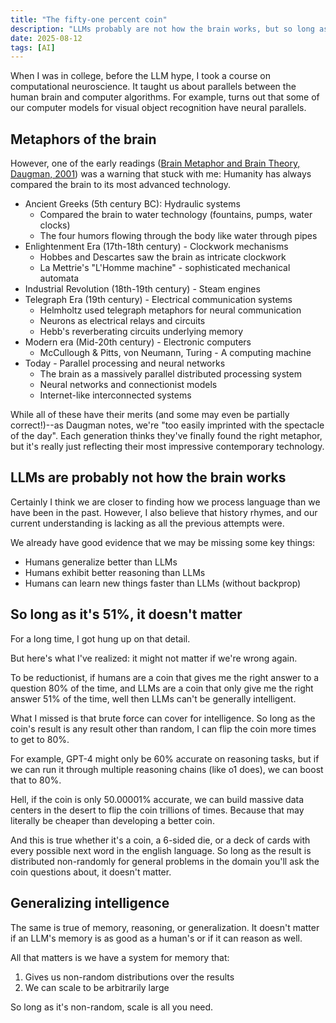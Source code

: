 ```yaml
---
title: "The fifty-one percent coin"
description: "LLMs probably are not how the brain works, but so long as they're a 51% coin, it doesn't really matter."
date: 2025-08-12
tags: [AI]
---
```


When I was in college, before the LLM hype, I took a course on computational neuroscience. It taught us about parallels between the human brain and computer algorithms. For example, turns out that some of our computer models for visual object recognition have neural parallels. 

## Metaphors of the brain

However, one of the early readings ([Brain Metaphor and Brain Theory, Daugman, 2001](https://www.cl.cam.ac.uk/~jgd1000/metaphors.pdf)) was a warning that stuck with me: Humanity has always compared the brain to its most advanced technology. 

 - Ancient Greeks (5th century BC): Hydraulic systems
    - Compared the brain to water technology (fountains, pumps, water clocks)
    - The four humors flowing through the body like water through pipes
 - Enlightenment Era (17th-18th century) - Clockwork mechanisms
    - Hobbes and Descartes saw the brain as intricate clockwork
    - La Mettrie's "L'Homme machine" - sophisticated mechanical automata
 - Industrial Revolution (18th-19th century) - Steam engines
 - Telegraph Era (19th century) - Electrical communication systems
    - Helmholtz used telegraph metaphors for neural communication
    - Neurons as electrical relays and circuits
    - Hebb's reverberating circuits underlying memory
 - Modern era (Mid-20th century) - Electronic computers
    - McCullough & Pitts, von Neumann, Turing - A computing machine
 - Today - Parallel processing and neural networks
    - The brain as a massively parallel distributed processing system
    - Neural networks and connectionist models
    - Internet-like interconnected systems

While all of these have their merits (and some may even be partially correct!)--as Daugman notes, we're "too easily imprinted with the spectacle of the day". Each generation thinks they've finally found the right metaphor, but it's really just reflecting their most impressive contemporary technology.

## LLMs are probably not how the brain works

Certainly I think we are closer to finding how we process language than we have been in the past. However, I also believe that history rhymes, and our current understanding is lacking as all the previous attempts were. 

We already have good evidence that we may be missing some key things: 
 - Humans generalize better than LLMs
 - Humans exhibit better reasoning than LLMs
 - Humans can learn new things faster than LLMs (without backprop)

## So long as it's 51%, it doesn't matter

For a long time, I got hung up on that detail. 

But here's what I've realized: it might not matter if we're wrong again.

To be reductionist, if humans are a coin that gives me the right answer to a question 80% of the time, and LLMs are a coin that only give me the right answer 51% of the time, well then LLMs can't be generally intelligent. 

What I missed is that brute force can cover for intelligence. So long as the coin's result is any result other than random, I can flip the coin more times to get to 80%. 

For example, GPT-4 might only be 60% accurate on reasoning tasks, but if we can run it through multiple reasoning chains (like o1 does), we can boost that to 80%.

Hell, if the coin is only 50.00001% accurate, we can build massive data centers in the desert to flip the coin trillions of times. Because that may literally be cheaper than developing a better coin. 

And this is true whether it's a coin, a 6-sided die, or a deck of cards with every possible next word in the english language. So long as the result is distributed non-randomly for general problems in the domain you'll ask the coin questions about, it doesn't matter. 

## Generalizing intelligence

The same is true of memory, reasoning, or generalization. It doesn't matter if an LLM's memory is as good as a human's or if it can reason as well. 

All that matters is we have a system for memory that: 
1. Gives us non-random distributions over the results
2. We can scale to be arbitrarily large

So long as it's non-random, scale is all you need. 
